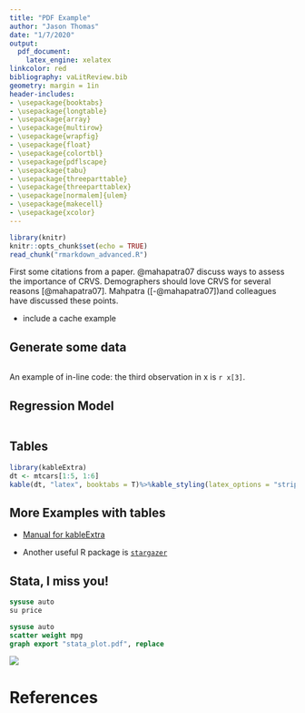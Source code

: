 ```yaml
---
title: "PDF Example"
author: "Jason Thomas"
date: "1/7/2020"
output: 
  pdf_document:
    latex_engine: xelatex
linkcolor: red
bibliography: vaLitReview.bib
geometry: margin = 1in
header-includes:
- \usepackage{booktabs}
- \usepackage{longtable}
- \usepackage{array}
- \usepackage{multirow}
- \usepackage{wrapfig}
- \usepackage{float}
- \usepackage{colortbl}
- \usepackage{pdflscape}
- \usepackage{tabu}
- \usepackage{threeparttable}
- \usepackage{threeparttablex}
- \usepackage[normalem]{ulem}
- \usepackage{makecell}
- \usepackage{xcolor}
---
```


```r
library(knitr)
knitr::opts_chunk$set(echo = TRUE)
read_chunk("rmarkdown_advanced.R")
```


First some citations from a paper.  @mahapatra07 discuss ways to assess
the importance of CRVS.  Demographers should love CRVS for several reasons [@mahapatra07].  Mahpatra ([-@mahapatra07])and
colleagues have discussed these points.

* include a cache example

## Generate some data

```r
```

An example of in-line code: the third observation in x is `r x[3]`.

## Regression Model

```r
```


## Tables
```r
library(kableExtra)
dt <- mtcars[1:5, 1:6]
kable(dt, "latex", booktabs = T)%>%kable_styling(latex_options = "striped")
```

## More Examples with tables

* [Manual for kableExtra](https://haozhu233.github.io/kableExtra/awesome_table_in_pdf.pdf)

* Another useful R package is [`stargazer`](https://cran.r-project.org/web/packages/stargazer/vignettes/stargazer.pdf)

## Stata, I miss you!

```stata
sysuse auto
su price
```

```stata
sysuse auto
scatter weight mpg
graph export "stata_plot.pdf", replace
```

![]("./stata_plot")

# References
